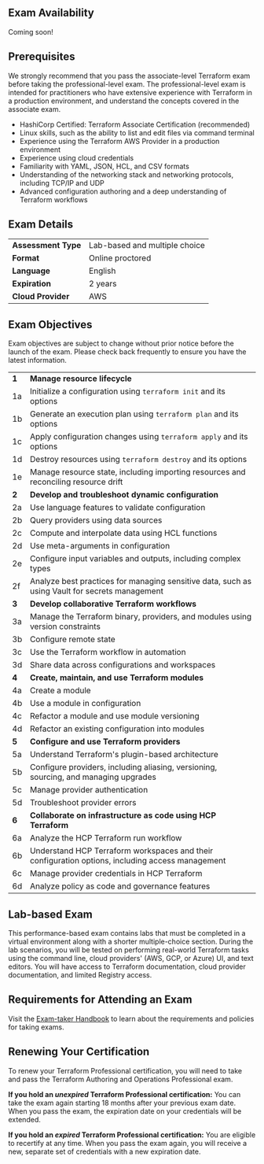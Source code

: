 <!-- Each "## Heading Two" section in this document will be used to populate an FAQ item -->

## Exam Availability

Coming soon! 

## Prerequisites

We strongly recommend that you pass the associate-level Terraform exam before taking the professional-level exam. The professional-level exam is intended for practitioners who have extensive experience with Terraform in a production environment, and understand the concepts covered in the associate exam.

- HashiCorp Certified: Terraform Associate Certification (recommended)
- Linux skills, such as the ability to list and edit files via command terminal
- Experience using the Terraform AWS Provider in a production environment
- Experience using cloud credentials 
- Familiarity with YAML, JSON, HCL, and CSV formats
- Understanding of the networking stack and networking protocols, including TCP/IP and UDP
- Advanced configuration authoring and a deep understanding of Terraform workflows

<ThemedImage
	lightSrc="https://www.datocms-assets.com/2885/1719948130-terraform-pro-prereq-brandupdate.png"
	darkSrc="https://www.datocms-assets.com/2885/1719948130-terraform-pro-prereq-brandupdate.png"
	alt="an associate badge on the left with an arrow pointing to a professional badge on the right"
	width="515"
	height="279"
/>

## Exam Details

|                     |                               |
| ------------------- | ----------------------------- |
| **Assessment Type** | Lab-based and multiple choice |
| **Format**          | Online proctored              |
| **Language**        | English                       |
| **Expiration**      | 2 years                       |
| **Cloud Provider**  | AWS                           |

## Exam Objectives

Exam objectives are subject to change without prior notice before the launch of the exam. Please check back frequently to ensure you have the latest information.

|       |                                                                                                     |
| ----- | --------------------------------------------------------------------------------------------------- |
| **1** | **Manage resource lifecycle**                                                                   |
| 1a | Initialize a configuration using `terraform init` and its options                   |
| 1b | Generate an execution plan using `terraform plan` and its options                   |
| 1c | Apply configuration changes using `terraform apply` and its options                 |
| 1d | Destroy resources using `terraform destroy` and its options                         |
| 1e | Manage resource state, including importing resources and reconciling resource drift |
| **2** | **Develop and troubleshoot dynamic configuration**                                              |
| 2a | Use language features to validate configuration                                                |
| 2b | Query providers using data sources                                                             |
| 2c | Compute and interpolate data using HCL functions                                               |
| 2d | Use meta-arguments in configuration                                                            |
| 2e | Configure input variables and outputs, including complex types                                 |
| 2f | Analyze best practices for managing sensitive data, such as using Vault for secrets management |
| **3**  | **Develop collaborative Terraform workflows**                          |
| 3a | Manage the Terraform binary, providers, and modules using version constraints |
| 3b | Configure remote state                                                        |
| 3c | Use the Terraform workflow in automation                                      |
| 3d | Share data across configurations and workspaces                               |
| **4**  | **Create, maintain, and use Terraform modules**     |
| 4a | Create a module                                 |
| 4b | Use a module in configuration                   |
| 4c | Refactor a module and use module versioning     |
| 4d | Refactor an existing configuration into modules |
| **5**  | **Configure and use Terraform providers**                                            |
| 5a | Understand Terraform's plugin-based architecture                                     |
| 5b | Configure providers, including aliasing, versioning, sourcing, and managing upgrades |
| 5c | Manage provider authentication                                                       |
| 5d | Troubleshoot provider errors                                                         |
| **6**  | **Collaborate on infrastructure as code using HCP Terraform**                                 |
| 6a | Analyze the HCP Terraform run workflow                                                           |
| 6b | Understand HCP Terraform workspaces and their configuration options, including access management |
| 6c | Manage provider credentials in HCP Terraform                                                     |
| 6d | Analyze policy as code and governance features                                                     |

## Lab-based Exam

This performance-based exam contains labs that must be completed in a virtual environment along with a shorter multiple-choice section. During the lab scenarios, you will be tested on performing real-world Terraform tasks using the command line, cloud providers' (AWS, GCP, or Azure) UI, and text editors. You will have access to Terraform documentation, cloud provider documentation, and limited Registry access.

## Requirements for Attending an Exam

Visit the [Exam-taker Handbook](https://hashicorp-certifications.zendesk.com/hc/en-us/articles/360048211571) to learn about the requirements and policies for taking exams.

## Renewing Your Certification

To renew your Terraform Professional certification, you will need to take and pass the Terraform Authoring and Operations Professional exam.

**If you hold an _unexpired_ Terraform Professional certification:** You can take the exam again starting 18 months after your previous exam date. When you pass the exam, the expiration date on your credentials will be extended.

**If you hold an _expired_ Terraform Professional certification:** You are eligible to recertify at any time. When you pass the exam again, you will receive a new, separate set of credentials with a new expiration date.
